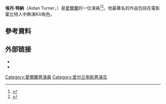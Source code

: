 {{Infobox person
| name          = Aidan Turner
| image         = Aidan Turner bearded.jpg
| image_size    =
| caption       =
| birth_date    = {{Birth date and age|df=yes|1983|6|19}}
| birth_place   = 愛爾蘭[[都柏林|都柏林]]
| occupation    = 演員
| years_active  = 2007–現在
}}
'''埃丹·特納'''（Aidan Turner，{{bd|1983年|6月19日}}）是[[愛爾蘭|愛爾蘭]]的一位演員<ref name="TV.com -- birthdate">{{cite web|url=http://www.tv.com/people/aidan-turner/|title=Aidan Turner Biography|publisher=TV.com|accessdate=27 October 2011|archive-date=2016-05-12|archive-url=https://web.archive.org/web/20160512165907/http://www.tv.com/people/aidan-turner/|dead-url=no}}</ref><ref name="Buddy TV">{{cite web|url=http://www.buddytv.com/info/aidan-turner-info.aspx|title=Aidan Turner Date of Birth|publisher=BuddyTV.com|accessdate=27 October 2011|deadurl=yes|archiveurl=https://web.archive.org/web/20131203012116/http://www.buddytv.com/info/aidan-turner-info.aspx|archivedate=2013年12月3日|df=}}</ref>。他最著名的作品包括在電影霍比特人中飾演Kíli角色。
==參考資料==
{{reflist}}
==外部链接==
*{{commonscatinline}}
*{{imdb}}

{{normdaten}}
{{DEFAULTSORT:turner}}
[[Category:愛爾蘭男演員|Category:愛爾蘭男演員]]
[[Category:爱尔兰电影男演员|Category:爱尔兰电影男演员]]
{{ireland-bio-stub}}